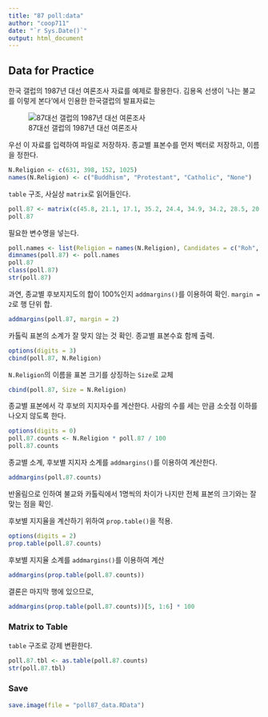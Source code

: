 ```yaml
---
title: "87 poll:data"
author: "coop711"
date: "`r Sys.Date()`"
output: html_document
---
```


## Data for Practice

한국 갤럽의 1987년 대선 여론조사 자료를 예제로 활용한다.
김용옥 선생이 '나는 불교를 이렇게 본다'에서 인용한 한국갤럽의 발표자료는 

<!--
<img src = "../pics/87poll_etc.png">
-->

![87대선 갤럽의 1987년 대선 여론조사](../pics/87poll_etc.png)

우선 이 자료를 입력하여 파일로 저장하자. 종교별 표본수를 먼저 벡터로 저장하고, 이름을 정한다.

```r
N.Religion <- c(631, 398, 152, 1025)
names(N.Religion) <- c("Buddhism", "Protestant", "Catholic", "None")
```

`table` 구조, 사실상 `matrix`로 읽어들인다.

```r
poll.87 <- matrix(c(45.8, 21.1, 17.1, 35.2, 24.4, 34.9, 34.2, 28.5, 20.0, 36.4, 37.5, 28.0, 9.7, 7.3, 7.2, 7.8, 0.2, 0.3, 3.3, 0.5), ncol = 5)
poll.87
```

필요한 변수명을 넣는다. 

```r
poll.names <- list(Religion = names(N.Religion), Candidates = c("Roh", "YS", "DJ", "JP", "etc"))
dimnames(poll.87) <- poll.names
poll.87
class(poll.87)
str(poll.87)
```

과연, 종교별 후보지지도의 합이 100%인지 `addmargins()`를 이용하여 확인. `margin = 2`로 행 단위 합.
```r
addmargins(poll.87, margin = 2)
```

카톨릭 표본의 소계가 잘 맞지 않는 것 확인. 종교별 표본수효 함께 출력.

```r
options(digits = 3)
cbind(poll.87, N.Religion)
```

`N.Religion`의 이름을 표본 크기를 상징하는 `Size`로 교체

```r
cbind(poll.87, Size = N.Religion)
```

종교별 표본에서 각 후보의 지지자수를 계산한다. 사람의 수를 세는 만큼 소숫점 이하를 나오지 않도록 한다.

```r
options(digits = 0)
poll.87.counts <- N.Religion * poll.87 / 100
poll.87.counts
```

종교별 소계, 후보별 지지자 소계를 `addmargins()`를 이용하여 계산한다.

```r
addmargins(poll.87.counts)
```

반올림으로 인하여 불교와 카톨릭에서 1명씩의 차이가 나지만 전체 표본의 크기와는 잘 맞는 점을 확인.

후보별 지지율을 계산하기 위하여 `prop.table()`을 적용. 


```r
options(digits = 2)
prop.table(poll.87.counts)
```

후보별 지지율 소계를 `addmargins()`를 이용하여 계산

```r
addmargins(prop.table(poll.87.counts))
```

결론은 마지막 행에 있으므로,

```r
addmargins(prop.table(poll.87.counts))[5, 1:6] * 100
```

### Matrix to Table

`table` 구조로 강제 변환한다.

```r
poll.87.tbl <- as.table(poll.87.counts)
str(poll.87.tbl)
```

### Save

```r
save.image(file = "poll87_data.RData")
```

